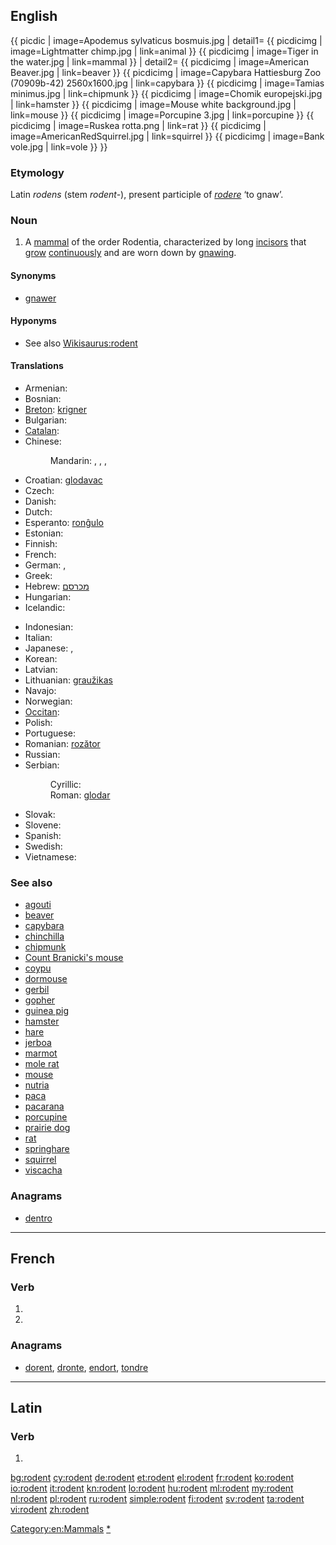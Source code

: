 ==English==
{{wikipedia}}
{{ picdic
| image=Apodemus sylvaticus bosmuis.jpg
| detail1=
{{ picdicimg | image=Lightmatter chimp.jpg | link=animal }}
{{ picdicimg | image=Tiger in the water.jpg | link=mammal }}
| detail2=
{{ picdicimg | image=American Beaver.jpg | link=beaver }}
{{ picdicimg | image=Capybara Hattiesburg Zoo (70909b-42) 2560x1600.jpg | link=capybara }}
{{ picdicimg | image=Tamias minimus.jpg | link=chipmunk }}
{{ picdicimg | image=Chomik europejski.jpg | link=hamster }}
{{ picdicimg | image=Mouse white background.jpg | link=mouse }}
{{ picdicimg | image=Porcupine 3.jpg | link=porcupine }}
{{ picdicimg | image=Ruskea rotta.png | link=rat }}
{{ picdicimg | image=AmericanRedSquirrel.jpg | link=squirrel }}
{{ picdicimg | image=Bank vole.jpg | link=vole }}
}}

===Etymology===
Latin ''rodens'' (stem ''rodent-''), present participle of ''[[rodere]]'' ‘to gnaw’.

===Noun===
{{en-noun}}

# A [[mammal]] of the order Rodentia, characterized by long [[incisor]]s that [[grow]] [[continuously]] and are worn down by [[gnaw]]ing.

====Synonyms====
* [[gnawer]]

====Hyponyms====
* See also [[Wikisaurus:rodent]]

====Translations====
{{trans-top|mammal of the order Rodentia}}
* Armenian: {{t|hy|կրծող|tr=krçoġ}}
* Bosnian: {{t-|bs|glodar|m}}
* [[Breton]]: [[krigner]] {{m}}
* Bulgarian: {{t+|bg|гризач|m|tr=grizač}}
* [[Catalan]]: {{t|ca|rosegador}}
* Chinese:
*: Mandarin: {{t-|cmn|嚙齒目動物|sc=Hani}}, {{t-|cmn|啮齿目动物|tr=nièchǐmù dòngwù|sc=Hani}}, {{t-|cmn|嚙齒動物|sc=Hani}}, {{t-|cmn|啮齿动物|tr=nièchǐ dòngwù|sc=Hani}}
* Croatian: [[glodavac]] {{m}}
* Czech: {{t-|cs|hlodavec|m}}
* Danish: {{t+|da|gnaver}}
* Dutch: {{t+|nl|knaagdier|n}}
* Esperanto: [[ronĝulo]]
* Estonian: {{t|et|näriline}}
* Finnish: {{t+|fi|jyrsijä}}
* French: {{t+|fr|rongeur|m}}
* German: {{t+|de|Nagetier|n}}, {{t+|de|Nager|m}}
* Greek: {{t+|el|τρωκτικό|n|tr=troktikó}}
* Hebrew: [[מכרסם]]
* Hungarian: {{t+|hu|rágcsáló}}
* Icelandic: {{t+|is|nagdýr|n}}
{{trans-mid}}
* Indonesian: {{t|id|pengerat|xs=Indonesian}}
* Italian: {{t-|it|roditore|m}}
* Japanese: {{t|ja|齧歯類|tr=げっしるい, gesshirui}},  {{t|ja| 齧歯動物|tr=げっしどうぶつ, gesshi-dōbutsu}}
* Korean: {{t|ko|설치류|tr=seolchiryu|sc=Hang}}
* Latvian: {{t-|lv|grauzējs|m|xs=Latvian}}
* Lithuanian: [[graužikas]] {{m}}
* Navajo: {{tø|nv|tsin deigházhígíí}}
* Norwegian: {{t+|no|gnager|m}}
* [[Occitan]]: {{t+|oc|rosegaire|xs=Occitan}}
* Polish: {{t+|pl|gryzoń}}
* Portuguese: {{t+|pt|roedor|m}}
* Romanian: [[rozător]] {{n}}
* Russian: {{t+|ru|грызун|m|tr=gryzún}}
* Serbian:
*: Cyrillic: {{t-|sr|глодар|m|sc=Cyrl}}
*: Roman: [[glodar]] {{m}}
* Slovak: {{t-|sk|hlodavec|m}}
* Slovene: {{t+|sl|glodalec|m}}
* Spanish: {{t+|es|roedor|m}}
* Swedish: {{t|sv|gnagare|c}}
* Vietnamese: {{t+|vi|gặm nhấm|xs=Vietnamese}}
{{trans-bottom}}

===See also===
* [[agouti]]
* [[beaver]]
* [[capybara]]
* [[chinchilla]]
* [[chipmunk]]
* [[Count Branicki's mouse]]
* [[coypu]]
* [[dormouse]]
* [[gerbil]]
* [[gopher]]
* [[guinea pig]]
* [[hamster]]
* [[hare]]
* [[jerboa]]
* [[marmot]]
* [[mole rat]]
* [[mouse]]
* [[nutria]]
* [[paca]]
* [[pacarana]]
* [[porcupine]]
* [[prairie dog]]
* [[rat]]
* [[springhare]]
* [[squirrel]]
* [[viscacha]]

===Anagrams===
* [[dentro#English|dentro]]

[[Category:en:Mammals]]
[[Category:en:Rodents|*]]

----

==French==

===Verb===
{{fr-verb-form}}

# {{conjugation of|roder||3|p|pres|ind|lang=fr}}
# {{conjugation of|roder||3|p|pres|sub|lang=fr}}

===Anagrams===
* [[dorent#French|dorent]], [[dronte#French|dronte]], [[endort#French|endort]], [[tondre#French|tondre]]

----

==Latin==

===Verb===
{{la-verb-form|rōdent}}

# {{conjugation of|rodo|rōdō|3|p|fut|act|ind|lang=la}}

[[bg:rodent]]
[[cy:rodent]]
[[de:rodent]]
[[et:rodent]]
[[el:rodent]]
[[fr:rodent]]
[[ko:rodent]]
[[io:rodent]]
[[it:rodent]]
[[kn:rodent]]
[[lo:rodent]]
[[hu:rodent]]
[[ml:rodent]]
[[my:rodent]]
[[nl:rodent]]
[[pl:rodent]]
[[ru:rodent]]
[[simple:rodent]]
[[fi:rodent]]
[[sv:rodent]]
[[ta:rodent]]
[[vi:rodent]]
[[zh:rodent]]